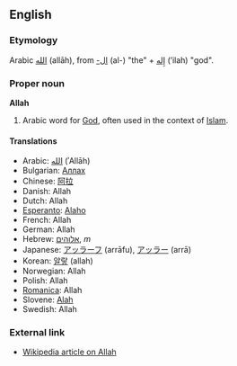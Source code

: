 ==English==
===Etymology===
Arabic [[الله]] (allāh), from [[ال-‏]] (al-) "the" + [[اله|إِله]] (’ilah) "god".

===Proper noun===
'''Allah'''

# Arabic word for [[God]], often used in the context of [[Islam]].

====Translations====
*Arabic: [[الله]] (ʾAllāh)
*Bulgarian: [[Аллах]]
*Chinese: [[阿拉]]
*Danish: Allah
*Dutch: Allah
*[[Esperanto]]: [[Alaho]]
*French: Allah
*German: Allah
*Hebrew: [[אלוהים]], ''m''
*Japanese: [[アッラーフ]] (arrāfu), [[アッラー]] (arrā)
*Korean: [[알랗]] (allah)
*Norwegian: Allah
*Polish: Allah
*[[Romanica]]: Allah
*Slovene: [[Alah]]
*Swedish: Allah

===External link===
*[[w:en:Allah|Wikipedia article on Allah]]